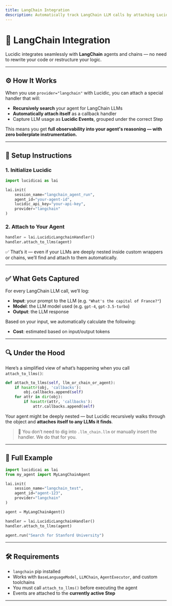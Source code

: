 ```yaml
---
title: LangChain Integration
description: Automatically track LangChain LLM calls by attaching Lucidic to your agent — even if it's deeply nested.
---
```


# 🔗 LangChain Integration

Lucidic integrates seamlessly with **LangChain** agents and chains — no need to rewrite your code or restructure your logic.

---

## ⚙️ How It Works

When you use `provider="langchain"` with Lucidic, you can attach a special handler that will:

- **Recursively search** your agent for LangChain LLMs
- **Automatically attach itself** as a callback handler
- Capture LLM usage as **Lucidic Events**, grouped under the correct Step

This means you get **full observability into your agent's reasoning — with zero boilerplate instrumentation.**

---

## 🧪 Setup Instructions

### 1. Initialize Lucidic

```python
import lucidicai as lai

lai.init(
    session_name="langchain_agent_run",
    agent_id="your-agent-id",
    lucidic_api_key="your-api-key",
    provider="langchain"
)
```

### 2. Attach to Your Agent

```python
handler = lai.LucidicLangchainHandler()
handler.attach_to_llms(agent)
```

✅ That’s it — even if your LLMs are deeply nested inside custom wrappers or chains, we’ll find and attach to them automatically.

---

## ✅ What Gets Captured

For every LangChain LLM call, we’ll log:

- **Input**: your prompt to the LLM (e.g. `"What's the capital of France?"`)
- **Model**: the LLM model used (e.g. `gpt-4`, `gpt-3.5-turbo`)
- **Output**: the LLM response

Based on your input, we automatically calculate the following:

- **Cost**: estimated based on input/output tokens


---

## 🔍 Under the Hood

Here’s a simplified view of what’s happening when you call `attach_to_llms()`:

```python
def attach_to_llms(self, llm_or_chain_or_agent):
    if hasattr(obj, 'callbacks'):
        obj.callbacks.append(self)
    for attr in dir(obj):
        if hasattr(attr, 'callbacks'):
            attr.callbacks.append(self)
```

Your agent might be deeply nested — but Lucidic recursively walks through the object and **attaches itself to any LLMs it finds**.

> 📘 You don’t need to dig into `.llm_chain.llm` or manually insert the handler. We do that for you.

---

## 🧪 Full Example

```python
import lucidicai as lai
from my_agent import MyLangChainAgent

lai.init(
    session_name="langchain_test",
    agent_id="agent-123",
    provider="langchain"
)

agent = MyLangChainAgent()

handler = lai.LucidicLangchainHandler()
handler.attach_to_llms(agent)

agent.run("Search for Stanford University")
```

---

## 🛠️ Requirements

- `langchain` pip installed
- Works with `BaseLanguageModel`, `LLMChain`, `AgentExecutor`, and custom toolchains
- You must call `attach_to_llms()` before executing the agent
- Events are attached to the **currently active Step**

---

